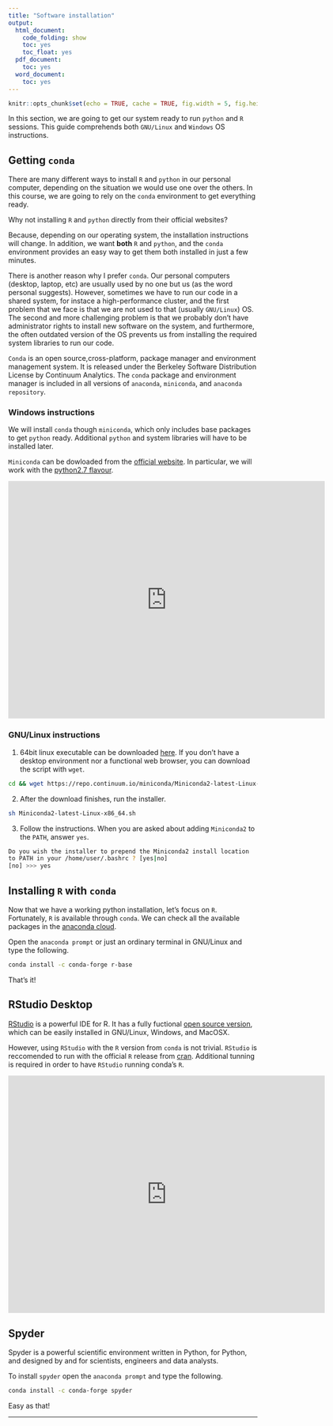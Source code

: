 ```yaml
---
title: "Software installation"
output:
  html_document:
    code_folding: show
    toc: yes
    toc_float: yes
  pdf_document:
    toc: yes
  word_document:
    toc: yes
---
```


```r
knitr::opts_chunk$set(echo = TRUE, cache = TRUE, fig.width = 5, fig.height = 5, fig.align = 'center', eval = F)
```

In this section, we are going to get our system ready to run `python` and `R` sessions. This guide comprehends both `GNU/Linux` and `Windows` OS instructions. 

## Getting `conda`

There are many different ways to install `R` and `python` in our personal computer, depending on the situation we would use one over the others. In this course, we are going to rely on the `conda` environment to get everything ready. 

Why not installing `R` and `python` directly from their official websites?  

Because, depending on our operating system, the installation instructions will change. In addition, we want **both** `R` and `python`, and the `conda` environment provides an easy way to get them both installed in just a few minutes.

There is another reason why I prefer `conda`. Our personal computers (desktop, laptop, etc) are usually used by no one but us (as the word personal suggests). However, sometimes we have to run our code in a shared system, for instace a high-performance cluster, and the first problem that we face is that we are not used to that (usually `GNU/Linux`) OS. The second and more challenging problem is that we probably don't have administrator rights to install new software on the system, and furthermore, the often outdated version of the OS prevents us from installing the required system libraries to run our code. 

`Conda` is an open source,cross-platform, package manager and environment management system.  It is released under the Berkeley Software Distribution License by Continuum Analytics. The `conda` package and environment manager is included in all versions of `anaconda`, `miniconda`, and `anaconda repository`.

### Windows instructions

We will install `conda` though `miniconda`, which only includes base packages to get `python` ready. Additional `python` and system libraries will have to be installed later.

`Miniconda` can be dowloaded from the [official website](https://conda.io/miniconda.html). In particular, we will work with the [python2.7 flavour](https://repo.continuum.io/miniconda/Miniconda2-latest-Windows-x86.exe).

<iframe width="640" height="480" src="https://www.youtube.com/embed/OIkXJrIAp4I" frameborder="0" allow="autoplay; encrypted-media" allowfullscreen></iframe>

### GNU/Linux instructions

1. 64bit linux executable can be downloaded [here](https://repo.continuum.io/miniconda/Miniconda2-latest-Linux-x86_64.sh). If you don't have a desktop environment nor a functional web browser, you can download the script with `wget`.

```bash
cd && wget https://repo.continuum.io/miniconda/Miniconda2-latest-Linux-x86_64.sh
```

2. After the download finishes, run the installer.

```bash
sh Miniconda2-latest-Linux-x86_64.sh 
```

3. Follow the instructions. When you are asked about adding `Miniconda2` to the `PATH`, answer `yes`.

```bash
Do you wish the installer to prepend the Miniconda2 install location
to PATH in your /home/user/.bashrc ? [yes|no]
[no] >>> yes
```

## Installing `R` with `conda`

Now that we have a working python installation, let's focus on `R`. Fortunately, `R` is available through `conda`. We can check all the available packages in the [anaconda cloud](https://anaconda.org/search?q=R+base).

Open the `anaconda prompt` or just an ordinary terminal in GNU/Linux and type the following.  

```bash
conda install -c conda-forge r-base
```

That's it!

## RStudio Desktop

[RStudio](https://www.rstudio.com/products/rstudio/) is a powerful IDE for R. It has a fully fuctional [open source version](https://www.rstudio.com/products/rstudio/download/#download), which can be easily installed in GNU/Linux, Windows, and MacOSX.

However, using `RStudio` with the `R` version from `conda` is not trivial. `RStudio` is reccomended to run with the official `R` release from [cran](https://cran.rstudio.com/bin/windows/base/). Additional tunning is required in order to have `RStudio` running conda's `R`.

<iframe width="640" height="480" src="https://www.youtube.com/embed/clooS1XnBi8" frameborder="0" allow="autoplay; encrypted-media" allowfullscreen></iframe>

## Spyder

Spyder is a powerful scientific environment written in Python, for Python, and designed by and for scientists, engineers and data analysts. 

To install `spyder` open the `anaconda prompt` and type the following.

```bash
conda install -c conda-forge spyder
```

Easy as that!

-------------------------

